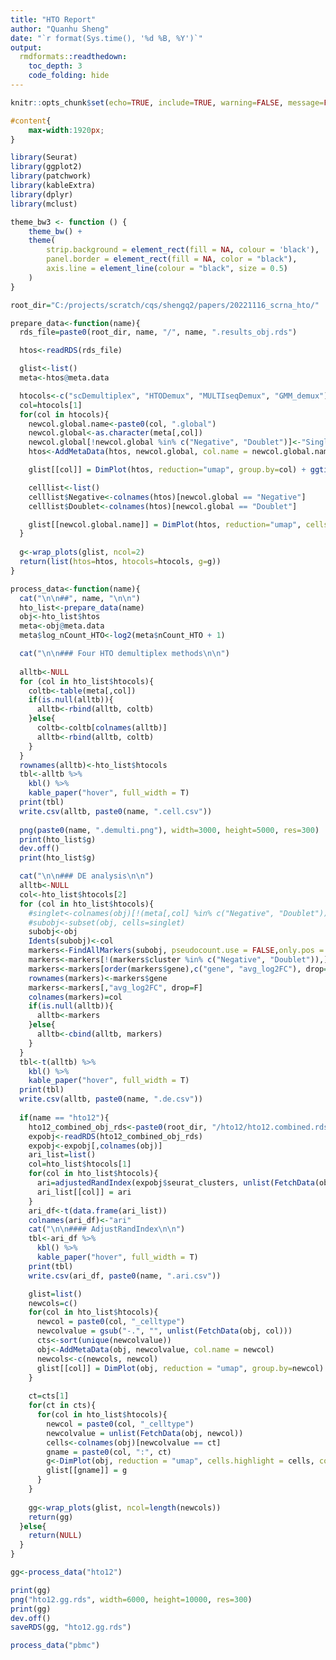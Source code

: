 ```yaml
---
title: "HTO Report"
author: "Quanhu Sheng"
date: "`r format(Sys.time(), '%d %B, %Y')`"
output: 
  rmdformats::readthedown:
    toc_depth: 3
    code_folding: hide
---
```


```r
knitr::opts_chunk$set(echo=TRUE, include=TRUE, warning=FALSE, message=FALSE)
```

```css
#content{
    max-width:1920px;
}
```

```r
library(Seurat)
library(ggplot2)
library(patchwork)
library(kableExtra)
library(dplyr)
library(mclust)

theme_bw3 <- function () { 
	theme_bw() +
	theme(
		strip.background = element_rect(fill = NA, colour = 'black'),
		panel.border = element_rect(fill = NA, color = "black"),			
		axis.line = element_line(colour = "black", size = 0.5)
	)
}

root_dir="C:/projects/scratch/cqs/shengq2/papers/20221116_scrna_hto/"
```

```r
prepare_data<-function(name){
  rds_file=paste0(root_dir, name, "/", name, ".results_obj.rds")

  htos<-readRDS(rds_file)

  glist<-list()
  meta<-htos@meta.data

  htocols<-c("scDemultiplex", "HTODemux", "MULTIseqDemux", "GMM_demux")
  col=htocols[1]
  for(col in htocols){
    newcol.global.name<-paste0(col, ".global")
    newcol.global<-as.character(meta[,col])
    newcol.global[!newcol.global %in% c("Negative", "Doublet")]<-"Singlet"
    htos<-AddMetaData(htos, newcol.global, col.name = newcol.global.name)

    glist[[col]] = DimPlot(htos, reduction="umap", group.by=col) + ggtitle(col) 

    celllist<-list()
    celllist$Negative<-colnames(htos)[newcol.global == "Negative"]
    celllist$Doublet<-colnames(htos)[newcol.global == "Doublet"]

    glist[[newcol.global.name]] = DimPlot(htos, reduction="umap", cells.highlight = celllist, group.by=newcol.global.name) + ggtitle(col) + scale_color_manual(labels=c('Singlet', 'Negative', 'Doublet'), values =c("gray", "blue", "red"))
  }
  
  g<-wrap_plots(glist, ncol=2)
  return(list(htos=htos, htocols=htocols, g=g))
}
```

```r
process_data<-function(name){
  cat("\n\n##", name, "\n\n")
  hto_list<-prepare_data(name)
  obj<-hto_list$htos
  meta<-obj@meta.data
  meta$log_nCount_HTO<-log2(meta$nCount_HTO + 1)

  cat("\n\n### Four HTO demultiplex methods\n\n")
  
  alltb<-NULL
  for (col in hto_list$htocols){
    coltb<-table(meta[,col])
    if(is.null(alltb)){
      alltb<-rbind(alltb, coltb)
    }else{
      coltb<-coltb[colnames(alltb)]
      alltb<-rbind(alltb, coltb)
    }
  }
  rownames(alltb)<-hto_list$htocols
  tbl<-alltb %>%
    kbl() %>%
    kable_paper("hover", full_width = T)  
  print(tbl)
  write.csv(alltb, paste0(name, ".cell.csv"))
  
  png(paste0(name, ".demulti.png"), width=3000, height=5000, res=300)
  print(hto_list$g)
  dev.off()
  print(hto_list$g)

  cat("\n\n### DE analysis\n\n")
  alltb<-NULL
  col<-hto_list$htocols[2]
  for (col in hto_list$htocols){
    #singlet<-colnames(obj)[!(meta[,col] %in% c("Negative", "Doublet"))]
    #subobj<-subset(obj, cells=singlet)
    subobj<-obj
    Idents(subobj)<-col
    markers<-FindAllMarkers(subobj, pseudocount.use = FALSE,only.pos = TRUE)
    markers<-markers[!(markers$cluster %in% c("Negative", "Doublet")),]
    markers<-markers[order(markers$gene),c("gene", "avg_log2FC"), drop=F]
    rownames(markers)<-markers$gene
    markers<-markers[,"avg_log2FC", drop=F]
    colnames(markers)=col
    if(is.null(alltb)){
      alltb<-markers
    }else{
      alltb<-cbind(alltb, markers)
    }
  }
  tbl<-t(alltb) %>%
    kbl() %>%
    kable_paper("hover", full_width = T)  
  print(tbl)
  write.csv(alltb, paste0(name, ".de.csv"))
  
  if(name == "hto12"){
    hto12_combined_obj_rds<-paste0(root_dir, "/hto12/hto12.combined.rds")
    expobj<-readRDS(hto12_combined_obj_rds)
    expobj<-expobj[,colnames(obj)]
    ari_list=list()
    col=hto_list$htocols[1]
    for(col in hto_list$htocols){
      ari=adjustedRandIndex(expobj$seurat_clusters, unlist(FetchData(obj, col)))
      ari_list[[col]] = ari
    }
    ari_df<-t(data.frame(ari_list))
    colnames(ari_df)<-"ari"
    cat("\n\n#### AdjustRandIndex\n\n")
    tbl<-ari_df %>%
      kbl() %>%
      kable_paper("hover", full_width = T)  
    print(tbl)
    write.csv(ari_df, paste0(name, ".ari.csv"))

    glist=list()
    newcols=c()
    for(col in hto_list$htocols){
      newcol = paste0(col, "_celltype")
      newcolvalue = gsub("-.", "", unlist(FetchData(obj, col)))
      cts<-sort(unique(newcolvalue))      
      obj<-AddMetaData(obj, newcolvalue, col.name = newcol)
      newcols<-c(newcols, newcol)
      glist[[col]] = DimPlot(obj, reduction = "umap", group.by=newcol) + ggtitle(col)
    }
    
    ct=cts[1]
    for(ct in cts){
      for(col in hto_list$htocols){
        newcol = paste0(col, "_celltype")
        newcolvalue = unlist(FetchData(obj, newcol))
        cells<-colnames(obj)[newcolvalue == ct]
        gname = paste0(col, ":", ct)
        g<-DimPlot(obj, reduction = "umap", cells.highlight = cells, cols.highlight = "red") + ggtitle(gname) + NoLegend()
        glist[[gname]] = g
      }
    }
    
    gg<-wrap_plots(glist, ncol=length(newcols))
    return(gg)
  }else{
    return(NULL)
  }
}
```

```r
gg<-process_data("hto12")
```

```r
print(gg)
png("hto12.gg.rds", width=6000, height=10000, res=300)
print(gg)
dev.off()
saveRDS(gg, "hto12.gg.rds")
```

```r
process_data("pbmc")
```
